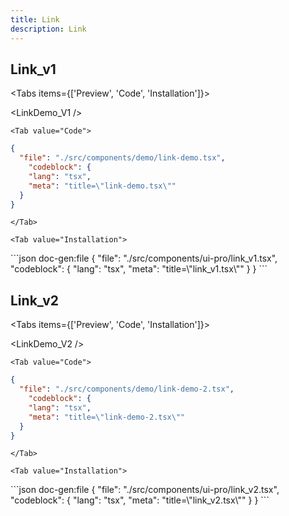 ```yaml
---
title: Link
description: Link
---
```



## Link_v1

<Tabs items={['Preview', 'Code', 'Installation']}>
    <Tab value="Preview">
        <div className="flex-row-center pt-4">
            <LinkDemo_V1 />
        </div>
    </Tab>

    <Tab value="Code">
```json doc-gen:file
{
  "file": "./src/components/demo/link-demo.tsx",
    "codeblock": {
    "lang": "tsx",
    "meta": "title=\"link-demo.tsx\""
  }
}
```
    </Tab>

    <Tab value="Installation">
<CodeBlockWrapper>
```json doc-gen:file
{
  "file": "./src/components/ui-pro/link_v1.tsx",
    "codeblock": {
    "lang": "tsx",
    "meta": "title=\"link_v1.tsx\""
  }
}
```
</CodeBlockWrapper>
    </Tab>
</Tabs>

## Link_v2

<Tabs items={['Preview', 'Code', 'Installation']}>
    <Tab value="Preview">
        <div className="flex-row-center pt-4">
            <LinkDemo_V2 />
        </div>
    </Tab>

    <Tab value="Code">
```json doc-gen:file
{
  "file": "./src/components/demo/link-demo-2.tsx",
    "codeblock": {
    "lang": "tsx",
    "meta": "title=\"link-demo-2.tsx\""
  }
}
```
    </Tab>

    <Tab value="Installation">
<CodeBlockWrapper>
```json doc-gen:file
{
  "file": "./src/components/ui-pro/link_v2.tsx",
    "codeblock": {
    "lang": "tsx",
    "meta": "title=\"link_v2.tsx\""
  }
}
```
</CodeBlockWrapper>
    </Tab>
</Tabs>

